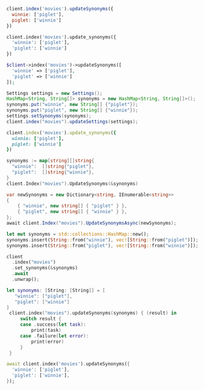 <CodeGroup>

```javascript JS
client.index('movies').updateSynonyms({
  winnie: ['piglet'],
  piglet: ['winnie']
})
```

```python Python
client.index('movies').update_synonyms({
  'winnie': ['piglet'],
  'piglet': ['winnie']
})
```

```php PHP
$client->index('movies')->updateSynonyms([
  'winnie' => ['piglet'],
  'piglet' => ['winnie']
]);
```

```java Java
Settings settings = new Settings();
HashMap<String, String[]> synonyms = new HashMap<String, String[]>();
synonyms.put("winnie", new String[] {"piglet"});
synonyms.put("piglet", new String[] {"winnie"});
settings.setSynonyms(synonyms);
client.index("movies").updateSettings(settings);
```

```ruby Ruby
client.index('movies').update_synonyms({
  winnie: ['piglet'],
  piglet: ['winnie']
})
```

```go Go
synonyms := map[string][]string{
  "winnie":  []string{"piglet"},
  "piglet":  []string{"winnie"},
}
client.Index("movies").UpdateSynonyms(&synonyms)
```

```csharp C#
var newSynonyms = new Dictionary<string, IEnumerable<string>>
{
    { "winnie", new string[] { "piglet" } },
    { "piglet", new string[] { "winnie" } },
};
await client.Index("movies").UpdateSynonymsAsync(newSynonyms);
```

```rust Rust
let mut synonyms = std::collections::HashMap::new();
synonyms.insert(String::from("winnie"), vec![String::from("piglet")]);
synonyms.insert(String::from("piglet"), vec![String::from("winnie")]);

client
  .index("movies")
  .set_synonyms(&synonyms)
  .await
  .unwrap();
```

```swift Swift
let synonyms: [String: [String]] = [
   "winnie": ["piglet"],
   "piglet": ["winnie"]
]
 client.index("movies").updateSynonyms(synonyms) { (result) in
     switch result {
     case .success(let task):
         print(task)
     case .failure(let error):
         print(error)
     }
 }
```

```dart Dart
await client.index('movies').updateSynonyms({
  'winnie': ['piglet'],
  'piglet': ['winnie'],
});
```
</CodeGroup>